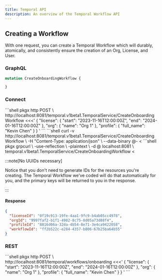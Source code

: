 ```yaml
---
title: Temporal API
description: An overview of the Temporal Workflow API
---
```


## Creating a Workflow

With one request, you can create a Temporal Workflow which will durably, atomically, and consistently ensure the creation of an Org, License, and User.


### GraphQL

```graphql
mutation CreateOnboardingWorkflow {

}
```

### Connect

<Tabs>
  <TabItem label="HTTPie">
  ```shell
  pkgx http POST \
    http://localhost:8081/temporal.v1beta1.TemporalService/CreateOnboardingWorkflow <<<'
    {
      "license": {
        "start": "2023-11-16T12:00:00Z",
        "end": "2024-01-16T12:00:00Z"
      },
      "org": {
        "name": "Org 1"
      },
      "profile": {
        "full_name": "Kevin Chen"
      }
    }
    '
  ```
  </TabItem>
  <TabItem label="curl">
  ```shell
  curl -v http://localhost:8081/temporal.v1beta1.TemporalService/CreateOnboardingWorkflow \
    -H "Content-Type: application/json" \
    --data-binary @- <<EOF
    {
      "license": {
        "start": "2023-11-16T12:00:00Z",
        "end": "2024-01-16T12:00:00Z"
      },
      "org": {
        "name": "Org 1"
      },
      "profile": {
        "full_name": "Kevin Chen"
      }
    }
  EOF
  ```
  </TabItem>
  <TabItem label="grpcurl">
  ```shell
  pkgx grpcurl \
    -use-reflection \
    -plaintext \
    -d @ localhost:8081 \
    temporal.v1beta1.TemporalService/CreateOnboardingWorkflow <<EOM
  {
    "license": {
      "start": "2023-11-16T12:00:00Z",
      "end": "2024-01-16T12:00:00Z"
    },
    "org": {
      "name": "Org 1"
    },
    "profile": {
      "full_name": "Kevin Chen"
    }
  }
  EOM
  ```
  </TabItem>
</Tabs>

:::note[No UUIDs necessary]

Notice that you don't need to generate IDs for the resources you're creating. The Temporal Workflow we've coded will do that automatically for you, and the primary keys will be returned to you in the response.

:::


#### Response

```json
{
  "licenseId": "0f19c913-19fe-4aa1-9fc9-b4ab05cc4978",
  "orgId": "9997faf2-b1f1-4982-8c75-8d05a73d88f4",
  "profileId": "8816d06a-32da-4b54-8e71-3e4ca9422058",
  "workflowId": "ff2b522c-e284-4357-b806-67b25ba64b55"
}
```

### REST

<Tabs>
  <TabItem label="HTTPie">
  ```shell
  pkgx http POST \
    http://localhost:8081/temporal/workflows/onboarding <<<'
    {
      "license": {
        "start": "2023-11-16T12:00:00Z",
        "end": "2024-01-16T12:00:00Z"
      },
      "org": {
        "name": "Org 1"
      },
      "profile": {
        "full_name": "Kevin Chen"
      }
    }
    '
  ```
  </TabItem>
</Tabs>
